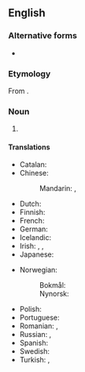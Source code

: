 {{also|by-product}}
==English==
{{wikipedia|by-product}}

===Alternative forms===
* {{l|en|by-product}}

===Etymology===
From {{affix|en|by-|product}}.

===Noun===
{{en-noun}}

# {{alternative form of|by-product|lang=en}}

====Translations====
{{trans-top|secondary or additional product}}
* Catalan: {{t|ca|subproducte|m}}
* Chinese:
*: Mandarin: {{t+|cmn|副產品|sc=Hani}}, {{t+|cmn|副产品|tr=fùchǎnpǐn|sc=Hani}}
* Dutch: {{t|nl|bijproduct|n}}
* Finnish: {{t+|fi|sivutuote}}
* French: {{t+|fr|sous-produit|m}}
* German: {{t+|de|Nebenprodukt|n}}
* Icelandic: {{t|is|aukaafurð|f}}
* Irish: {{t|ga|fotháirge|m}}, {{t|ga|fothoradh|m}}, {{t|ga|seachtháirge|m}}
* Japanese: {{t+|ja|副産物|tr=ふくさんぶつ, fukusanbutsu|sc=Jpan}}
{{trans-mid}}
* Norwegian:
*: Bokmål: {{t|nb|biprodukt|n}}
*: Nynorsk: {{t|nn|biprodukt|n}}
* Polish: {{t|pl|produkt uboczny|m}}
* Portuguese: {{t+|pt|derivado|m}}
* Romanian: {{t+|ro|subprodus|n}}, {{t+|ro|semifabricat|n}}
* Russian: {{t|ru|побо́чный проду́кт|m}}, {{t+|ru|субпроду́кт|m}}
* Spanish: {{t|es|subproducto|m}}
* Swedish: {{t|sv|biprodukt|c}}
* Turkish: {{t|tr|yanürün}}, {{t+|tr|yan ürün}}
{{trans-bottom}}